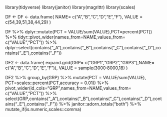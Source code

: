 library(tidyverse)
library(janitor)
library(magrittr)
library(scales)



DF <- DF <- data.frame(
  NAME= c("A","B","C","D","E","F"),
  VALUE = c(54,39,51,38,44,29)
) 



DF %>% dplyr::mutate(PCT = VALUE/sum(VALUE),PCT=percent(PCT)) %>% 
     tidyr::pivot_wider(names_from=NAME,values_from= c("VALUE","PCT")) %>% 
     dplyr::select(contains("_A"),contains("_B"),contains("_C"),contains("_D"),contains("_E"),contains("_F"))



DF2 <- data.frame(
     expand.grid(GRP= c("GRP1","GRP2","GRP3"),NAME= c("A","B","C","D","E","F")),
     VALUE = sample(3000:8000,18)
) 


DF2 %>% group_by(GRP) %>%
     mutate(PCT = VALUE/sum(VALUE), PCT=scales::percent(PCT,accuracy = 0.01)) %>%
     pivot_wider(id_cols="GRP",names_from=NAME,values_from= c("VALUE","PCT")) %>% 
   select(GRP,contains("_A"),contains("_B"),contains("_C"),contains("_D"),contains("_E"),contains("_F")) %>% 
     janitor::adorn_totals("both") %>% 
     mutate_if(is.numeric,scales::comma)
